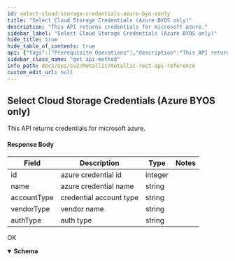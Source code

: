 ```yaml
---
id: select-cloud-storage-credentials-azure-byo-sonly
title: "Select Cloud Storage Credentials (Azure BYOS only)"
description: "This API returns credentials for microsoft azure."
sidebar_label: "Select Cloud Storage Credentials (Azure BYOS only)"
hide_title: true
hide_table_of_contents: true
api: {"tags":["Prerequisite Operations"],"description":"This API returns credentials for microsoft azure.\n\n#### Response Body\n\n| **Field** | **Description** | **Type** | **Notes** |\n| --- | --- | --- | --- |\n| id | azure credential id | integer |  |\n| name | azure credential name | string |  |\n| accountType | credential account type | string |  |\n| vendorType | vendor name | string |  |\n| authType | auth type | string |  |","operationId":"SelectCloudStorageCredentials(AzureBYOSonly)","responses":{"200":{"description":"OK","content":{"application/json;charset=utf-8":{"schema":[{"title":"SelectCloudStorageCredentialsAzureBYOSonly","required":["credentialManager"],"type":"object","properties":{"credentialManager":{"type":"array","items":{"title":"CredentialManager","required":["id","name","accountType","vendorType","authType"],"type":"object","properties":{"id":{"type":"integer","format":"int32"},"name":{"type":"string"},"accountType":{"type":"string"},"vendorType":{"type":"string"},"authType":{"type":"string"}},"example":{"id":332,"name":"TestM","accountType":"CLOUD_ACCOUNT","vendorType":"MICROSOFT_AZURE_TYPE","authType":"MICROSOFT_AZURE"}},"description":""}},"example":{"credentialManager":[{"id":332,"name":"TestM","accountType":"CLOUD_ACCOUNT","vendorType":"MICROSOFT_AZURE_TYPE","authType":"MICROSOFT_AZURE"},{"id":344,"name":"azure-storage-ash","accountType":"CLOUD_ACCOUNT","vendorType":"MICROSOFT_AZURE_TYPE","authType":"MICROSOFT_AZURE"},{"id":350,"name":"testCred","accountType":"CLOUD_ACCOUNT","vendorType":"MICROSOFT_AZURE_TYPE","authType":"MICROSOFT_AZURE"},{"id":376,"name":"testcredential","accountType":"CLOUD_ACCOUNT","vendorType":"MICROSOFT_AZURE_TYPE","authType":"MICROSOFT_AZURE"}]}}],"examples":{"Select Cloud Storage Credentials (Azure BYOS only)":{"value":{"credentialManager":[{"id":332,"name":"TestM","accountType":"CLOUD_ACCOUNT","vendorType":"MICROSOFT_AZURE_TYPE","authType":"MICROSOFT_AZURE"},{"id":344,"name":"azure-storage-ash","accountType":"CLOUD_ACCOUNT","vendorType":"MICROSOFT_AZURE_TYPE","authType":"MICROSOFT_AZURE"},{"id":350,"name":"testCred","accountType":"CLOUD_ACCOUNT","vendorType":"MICROSOFT_AZURE_TYPE","authType":"MICROSOFT_AZURE"},{"id":376,"name":"testcredential","accountType":"CLOUD_ACCOUNT","vendorType":"MICROSOFT_AZURE_TYPE","authType":"MICROSOFT_AZURE"}]}}}}}}},"deprecated":false,"method":"get","path":"/core/azuredb/storage/azure/credentials","servers":[{"url":"https://api.metallic.io/api/v1","variables":{}}],"security":[{"bearer":[]}],"securitySchemes":{"bearer":{"type":"http","scheme":"bearer"}},"info":{"title":"Metallic REST API Reference","description":"This API documentation covers all the APIs exposed by metallic for all the partner customers as well as standalone customers.\n\n> Invoke Authentication - `/api/v1/authenticate` API using `username` and `password` provided by metallic to obtain `authToken`. All subsequent requests should pass `authToken` obtained as `Bearer token` as part of `Authorization` header.\n\n> Contact Metallic Customer support for any further assistance.\n\n## HTTP Codes\n\nFollowing are the generic HTTP codes returned by APIs. These HTTP codes are not documented again at each API level to improve the overall documentation readability.\n\n| **HTTP Error Code** | **Description** |\n| --- | --- |\n| 200 | OK - Success |\n| 201 | Created - Record created successfully |\n| 204 | Success No Content -Usually returned for DELETE operation response. |\n| 400 | Bad Request - Correct the request and resubmit. |\n| 401 | Unauthorized - Authentication Failed. User credentials are incorrect or authToken is incorrect/expired. |\n| 403 | Forbidden - Logged in user does not have permission to requested API. |\n| 404 | Not Found - No records found matching the request. |\n| 409 | Conflict - In case of business errors where resource can not be created/updated due to conflict. |\n| 429 | Too Many Requests - API invocation quota exceeded. |\n| 500 | Internal Server Error - Unexpected error from server. Something went wrong on server. |","contact":{},"version":"1.0"},"postman":{"name":"Select Cloud Storage Credentials (Azure BYOS only)","description":{"content":"This API returns credentials for microsoft azure.\n\n#### Response Body\n\n| **Field** | **Description** | **Type** | **Notes** |\n| --- | --- | --- | --- |\n| id | azure credential id | integer |  |\n| name | azure credential name | string |  |\n| accountType | credential account type | string |  |\n| vendorType | vendor name | string |  |\n| authType | auth type | string |  |","type":"text/plain"},"url":{"path":["core","azuredb","storage","azure","credentials"],"host":["{{baseUrl}}"],"query":[],"variable":[]},"header":[{"key":"Accept","value":"application/json;charset=utf-8"}],"method":"GET"}}
sidebar_class_name: "get api-method"
info_path: docs/api/cv2/Metallic/metallic-rest-api-reference
custom_edit_url: null
---
```



## Select Cloud Storage Credentials (Azure BYOS only)



This API returns credentials for microsoft azure.

#### Response Body

| **Field** | **Description** | **Type** | **Notes** |
| --- | --- | --- | --- |
| id | azure credential id | integer |  |
| name | azure credential name | string |  |
| accountType | credential account type | string |  |
| vendorType | vendor name | string |  |
| authType | auth type | string |  |

<div><ApiTabs><TabItem label={"200"} value={"200"}><div>

OK

</div><div><MimeTabs schemaType={"response"}><TabItem label={"application/json;charset=utf-8"} value={"application/json;charset=utf-8"}><SchemaTabs><TabItem label={"Schema"} value={"Schema"}><details style={{}} data-collapsed={false} open={true}><summary style={{"textAlign":"left"}}><strong>Schema</strong></summary><div style={{"textAlign":"left","marginLeft":"1rem"}}></div><ul style={{"marginLeft":"1rem"}}></ul></details></TabItem><TabItem label={" Select  Cloud  Storage  Credentials ( Azure  B Y O S only)"} value={" Select  Cloud  Storage  Credentials ( Azure  B Y O S only)"}><ResponseSamples responseExample={"{\n  \"credentialManager\": [\n    {\n      \"id\": 332,\n      \"name\": \"TestM\",\n      \"accountType\": \"CLOUD_ACCOUNT\",\n      \"vendorType\": \"MICROSOFT_AZURE_TYPE\",\n      \"authType\": \"MICROSOFT_AZURE\"\n    },\n    {\n      \"id\": 344,\n      \"name\": \"azure-storage-ash\",\n      \"accountType\": \"CLOUD_ACCOUNT\",\n      \"vendorType\": \"MICROSOFT_AZURE_TYPE\",\n      \"authType\": \"MICROSOFT_AZURE\"\n    },\n    {\n      \"id\": 350,\n      \"name\": \"testCred\",\n      \"accountType\": \"CLOUD_ACCOUNT\",\n      \"vendorType\": \"MICROSOFT_AZURE_TYPE\",\n      \"authType\": \"MICROSOFT_AZURE\"\n    },\n    {\n      \"id\": 376,\n      \"name\": \"testcredential\",\n      \"accountType\": \"CLOUD_ACCOUNT\",\n      \"vendorType\": \"MICROSOFT_AZURE_TYPE\",\n      \"authType\": \"MICROSOFT_AZURE\"\n    }\n  ]\n}"} language={"shell"}></ResponseSamples></TabItem></SchemaTabs></TabItem></MimeTabs></div></TabItem></ApiTabs></div>
      